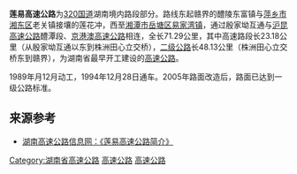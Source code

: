 '''莲易高速公路'''为[[320国道|320国道]]湖南境内路段部分。路线东起赣界的醴陵东富镇与[[萍乡市|萍乡市]][[湘东区|湘东区]]老关镇接壤的莲花冲，西至[[湘潭市|湘潭市]][[岳塘区|岳塘区]][[易家湾镇|易家湾镇]]，通过殷家坳互通与[[沪昆高速公路|沪昆高速公路]]醴潭段、[[京港澳高速公路|京港澳高速公路]]相连，全长71.29公里，其中高速路段长23.18公里（从殷家坳互通以东到株洲田心立交桥），[[中华人民共和国公路等级|二级公路]]长48.13公里（株洲田心立交桥东到赣界），为湖南省最早开工建设的[[高速公路|高速公路]]。

1989年月12月动工，1994年12月28日通车。2005年路面改造后，路面已达到一级公路标准。

==来源参考==
* [http://www.hngs.net/gsjj/ShowArticle.asp?ArticleID=121 湖南高速公路信息网：《莲易高速公路简介》] {{Wayback|url=http://www.hngs.net/gsjj/ShowArticle.asp?ArticleID=121 |date=20090225181659 }}
{{Reflist}}
{{湖南省高速公路}}
[[Category:湖南省高速公路|Category:湖南省高速公路]]
[[Category:湘潭交通|高速公路]]
[[Category:株洲交通|高速公路]]